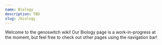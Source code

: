 ```yaml
---
name: Biology
description: TBD
slug: /biology
---
```


Welcome to the genoswitch wiki! Our Biology page is a work-in-progress at the moment, but feel free to check out other pages using the navigation bar!
